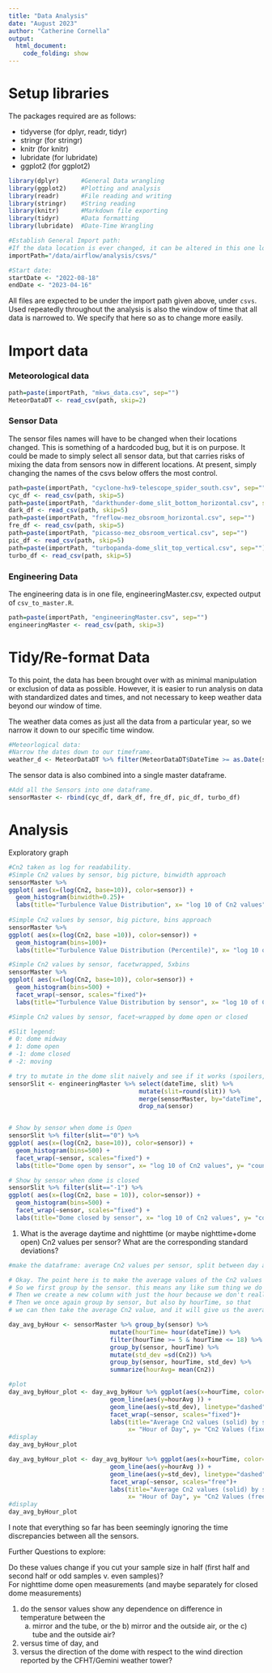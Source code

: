 ```yaml
---
title: "Data Analysis"
date: "August 2023"
author: "Catherine Cornella"
output: 
  html_document:
    code_folding: show
---
```


# Setup libraries

The packages required are as follows: 

* tidyverse (for dplyr, readr, tidyr)
* stringr (for stringr)
* knitr (for knitr)
* lubridate (for lubridate)
* ggplot2 (for ggplot2)

```r
library(dplyr)      #General Data wrangling
library(ggplot2)    #Plotting and analysis
library(readr)      #File reading and writing
library(stringr)    #String reading
library(knitr)      #Markdown file exporting
library(tidyr)      #Data formatting
library(lubridate)  #Date-Time Wrangling
```


```r

#Establish General Import path: 
#If the data location is ever changed, it can be altered in this one location and hold true for every file. 
importPath="/data/airflow/analysis/csvs/"

#Start date: 
startDate <- "2022-08-18"
endDate <- "2023-04-16"
```

All files are expected to be under the import path given above, under `csvs`. Used repeatedly throughout the analysis is also the window of time that all data is narrowed to. We specify that here so as to change more easily. 

# Import data

### Meteorological data

```r
path=paste(importPath, "mkws_data.csv", sep="")
MeteorDataDT <- read_csv(path, skip=2)
```

### Sensor Data

The sensor files names will have to be changed when their locations changed. This is something of a hardcoded bug, but it is on purpose. It could be made to simply select all sensor data, but that carries risks of mixing the data from sensors now in different locations. At present, simply changing the names of the csvs below offers the most control. 

```r
path=paste(importPath, "cyclone-hx9-telescope_spider_south.csv", sep="")
cyc_df <- read_csv(path, skip=5)
path=paste(importPath, "darkthunder-dome_slit_bottom_horizontal.csv", sep="")
dark_df <- read_csv(path, skip=5)
path=paste(importPath, "freflow-mez_obsroom_horizontal.csv", sep="")
fre_df <- read_csv(path, skip=5)
path=paste(importPath, "picasso-mez_obsroom_vertical.csv", sep="")
pic_df <- read_csv(path, skip=5)
path=paste(importPath, "turbopanda-dome_slit_top_vertical.csv", sep="")
turbo_df <- read_csv(path, skip=5)
```

### Engineering Data

The engineering data is in one file, engineeringMaster.csv, expected output of `csv_to_master.R`. 

```r
path=paste(importPath, "engineeringMaster.csv", sep="")
engineeringMaster <- read_csv(path, skip=3)
```

# Tidy/Re-format Data

To this point, the data has been brought over with as minimal manipulation or exclusion of data as possible. However, it is easier to run analysis on data with standardized dates and times, and not necessary to keep weather data beyond our window of time. 

The weather data comes as just all the data from a particular year, so we narrow it down to our specific time window. 

```r
#Meteorlogical data: 
#Narrow the dates down to our timeframe. 
weather_d <- MeteorDataDT %>% filter(MeteorDataDT$DateTime >= as.Date(startDate) & MeteorDataDT$DateTime <= as.Date(endDate) )
```

The sensor data is also combined into a single master dataframe. 

```r
#Add all the Sensors into one dataframe.
sensorMaster <- rbind(cyc_df, dark_df, fre_df, pic_df, turbo_df)
```

# Analysis

Exploratory graph

```r
#Cn2 taken as log for readability. 
#Simple Cn2 values by sensor, big picture, binwidth approach
sensorMaster %>%  
ggplot( aes(x=(log(Cn2, base=10)), color=sensor)) + 
  geom_histogram(binwidth=0.25)+ 
  labs(title="Turbulence Value Distribution", x= "log 10 of Cn2 values", y= "count of values")
 
#Simple Cn2 values by sensor, big picture, bins approach
sensorMaster %>%  
ggplot( aes(x=(log(Cn2, base =10)), color=sensor)) + 
  geom_histogram(bins=100)+ 
  labs(title="Turbulence Value Distribution (Percentile)", x= "log 10 of Cn2 values", y= "count of values")

#Simple Cn2 values by sensor, facetwrapped, 5xbins
sensorMaster %>% 
ggplot( aes(x=(log(Cn2, base=10)), color=sensor)) + 
  geom_histogram(bins=500) +
  facet_wrap(~sensor, scales="fixed")+ 
  labs(title="Turbulence Value Distribution by sensor", x= "log 10 of Cn2 values", y= "count of values")
```
```r
#Simple Cn2 values by sensor, facet~wrapped by dome open or closed

#Slit legend: 
# 0: dome midway
# 1: dome open
# -1: dome closed
# -2: moving

# try to mutate in the dome slit naively and see if it works (spoilers, seems to)
sensorSlit <- engineeringMaster %>% select(dateTime, slit) %>%
                                    mutate(slit=round(slit)) %>%
                                    merge(sensorMaster, by="dateTime", all=TRUE) %>% 
                                    drop_na(sensor)


# Show by sensor when dome is Open
sensorSlit %>% filter(slit=="0") %>% 
ggplot( aes(x=(log(Cn2, base=10)), color=sensor)) +
  geom_histogram(bins=500) +
  facet_wrap(~sensor, scales="fixed") + 
  labs(title="Dome open by sensor", x= "log 10 of Cn2 values", y= "count of values")

# Show by sensor when dome is closed
sensorSlit %>% filter(slit=="-1") %>% 
ggplot( aes(x=(log(Cn2, base = 10)), color=sensor)) +
  geom_histogram(bins=500) +
  facet_wrap(~sensor, scales="fixed") + 
  labs(title="Dome closed by sensor", x= "log 10 of Cn2 values", y= "count of values")

```


(1) What is the average daytime and nighttime (or maybe nighttime+dome open) Cn2 values per sensor?
What are the corresponding standard deviations?  

```r
#make the dataframe: average Cn2 values per sensor, split between day and night, by hour. 

# Okay. The point here is to make the average values of the Cn2 values every hour. 
# So we first group by the sensor. this means any like sum thing we do won't be all of them, but will isolate them based on sensor 
# Then we create a new column with just the hour because we don't really care about the minutes of the night, and it was proving too difficult to do so. 
# Then we once again group by sensor, but also by hourTime, so that
# we can then take the average Cn2 value, and it will give us the average cn2 value at that time of night from that sensor. 

day_avg_byHour <- sensorMaster %>% group_by(sensor) %>% 
                            mutate(hourTime= hour(dateTime)) %>%
                            filter(hourTime >= 5 & hourTime <= 18) %>% 
                            group_by(sensor, hourTime) %>% 
                            mutate(std_dev =sd(Cn2)) %>% 
                            group_by(sensor, hourTime, std_dev) %>% 
                            summarize(hourAvg= mean(Cn2))

#plot
day_avg_byHour_plot <- day_avg_byHour %>% ggplot(aes(x=hourTime, color=sensor)) +
                            geom_line(aes(y=hourAvg )) + 
                            geom_line(aes(y=std_dev), linetype="dashed") + 
                            facet_wrap(~sensor, scales="fixed")+ 
                            labs(title="Average Cn2 values (solid) by sensor with standard deviation (dashed)", 
                                 x= "Hour of Day", y= "Cn2 Values (fixed)")
#display
day_avg_byHour_plot

day_avg_byHour_plot <- day_avg_byHour %>% ggplot(aes(x=hourTime, color=sensor)) +
                            geom_line(aes(y=hourAvg )) + 
                            geom_line(aes(y=std_dev), linetype="dashed") + 
                            facet_wrap(~sensor, scales="free")+ 
                            labs(title="Average Cn2 values (solid) by sensor with standard deviation (dashed)", 
                                 x= "Hour of Day", y= "Cn2 Values (free)")
#display
day_avg_byHour_plot

```

I note that everything so far has been seemingly ignoring the time discrepancies between all the sensors. 

Further Questions to explore: 

Do these values change if you cut your sample size in half (first half and second half or odd samples v. even samples)?  
For nighttime dome open measurements (and maybe separately for closed dome measurements)  

(1) do the sensor values show any dependence on difference in temperature between the 
       a) mirror and the tube, 
or the b) mirror and the outside air,
or the c) tube and the outside air? 

(2) versus time of day, and 
(3) versus the direction of the dome with respect to the wind direction reported by the CFHT/Gemini weather tower?
